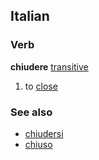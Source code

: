 ==Italian==
===Verb===
'''chiudere''' [[transitive]]
#to [[close]]
{{it-conj-ere|chiud|Avere}}

===See also===
*[[chiudersi]]
*[[chiuso]]